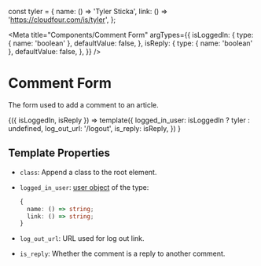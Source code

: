 const tyler = {
  name: () => 'Tyler Sticka',
  link: () => 'https://cloudfour.com/is/tyler',
};

<Meta
  title="Components/Comment Form"
  argTypes={{
    isLoggedIn: {
      type: { name: 'boolean' },
      defaultValue: false,
    },
    isReply: {
      type: { name: 'boolean' },
      defaultValue: false,
    },
  }}
/>

# Comment Form

The form used to add a comment to an article.

<Canvas>
  <Story name="Default">
    {({ isLoggedIn, isReply }) =>
      template({
        logged_in_user: isLoggedIn ? tyler : undefined,
        log_out_url: '/logout',
        is_reply: isReply,
      })
    }
  </Story>
</Canvas>

## Template Properties

- `class`: Append a class to the root element.
- `logged_in_user`: [user object](https://timber.github.io/docs/reference/timber-user/#properties) of the type:

  ```ts
  {
    name: () => string;
    link: () => string;
  }
  ```

- `log_out_url`: URL used for log out link.
- `is_reply`: Whether the comment is a reply to another comment.
